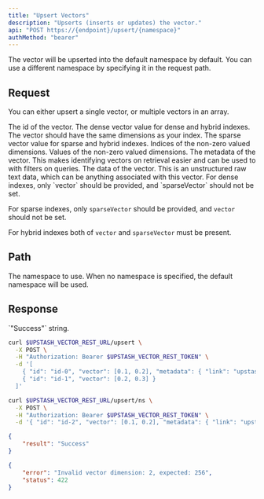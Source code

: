 ```yaml
---
title: "Upsert Vectors"
description: "Upserts (inserts or updates) the vector."
api: "POST https://{endpoint}/upsert/{namespace}"
authMethod: "bearer"
---
```


<Tip>
  The vector will be upserted into the default namespace by default.
  You can use a different namespace by specifying it in the request path.
</Tip>

## Request

You can either upsert a single vector, or multiple vectors in an array.

<ParamField body="id" type="string" required>
  The id of the vector.
</ParamField>
<ParamField body="vector" type="number[]">
  The dense vector value for dense and hybrid indexes.
  <Note>The vector should have the same dimensions as your index.</Note>
</ParamField>
<ParamField body="sparseVector" type="Object[]">
  The sparse vector value for sparse and hybrid indexes.
  <Expandable defaultOpen="true">
    <ResponseField name="indices" type="number[]">
      Indices of the non-zero valued dimensions.
    </ResponseField>
    <ResponseField name="values" type="number[]">
      Values of the non-zero valued dimensions.
    </ResponseField>
  </Expandable>
</ParamField>
<ParamField body="metadata" type="Object">
  The metadata of the vector. This makes identifying vectors
  on retrieval easier and can be used to with filters on queries.
</ParamField>
<ParamField body="data" type="string">
  The data of the vector. This is an unstructured raw text
  data, which can be anything associated with this vector.
</ParamField>

<Note>
For dense indexes, only `vector` should be provided, and `sparseVector` should not be set.

For sparse indexes, only `sparseVector` should be provided, and `vector` should not be set.

For hybrid indexes both of `vector` and `sparseVector` must be present.
</Note>

## Path

<ParamField path="namespace" type="string" default="">
  The namespace to use.
  When no namespace is specified, the default namespace will be used.
</ParamField>

## Response

<ResponseField name="result" type="string">
  `"Success"` string.
</ResponseField>

<RequestExample>

```sh curl
curl $UPSTASH_VECTOR_REST_URL/upsert \
  -X POST \
  -H "Authorization: Bearer $UPSTASH_VECTOR_REST_TOKEN" \
  -d '[ 
    { "id": "id-0", "vector": [0.1, 0.2], "metadata": { "link": "upstash.com" } }, 
    { "id": "id-1", "vector": [0.2, 0.3] }
  ]'
```

```sh curl (Namespace)
curl $UPSTASH_VECTOR_REST_URL/upsert/ns \
  -X POST \
  -H "Authorization: Bearer $UPSTASH_VECTOR_REST_TOKEN" \
  -d '{ "id": "id-2", "vector": [0.1, 0.2], "metadata": { "link": "upstash.com" } }'
```

</RequestExample>

<ResponseExample>

```json 200 OK
{
    "result": "Success"
}
```

```json 422 Unprocessable Entity
{
    "error": "Invalid vector dimension: 2, expected: 256",
    "status": 422
}
```

</ResponseExample>
